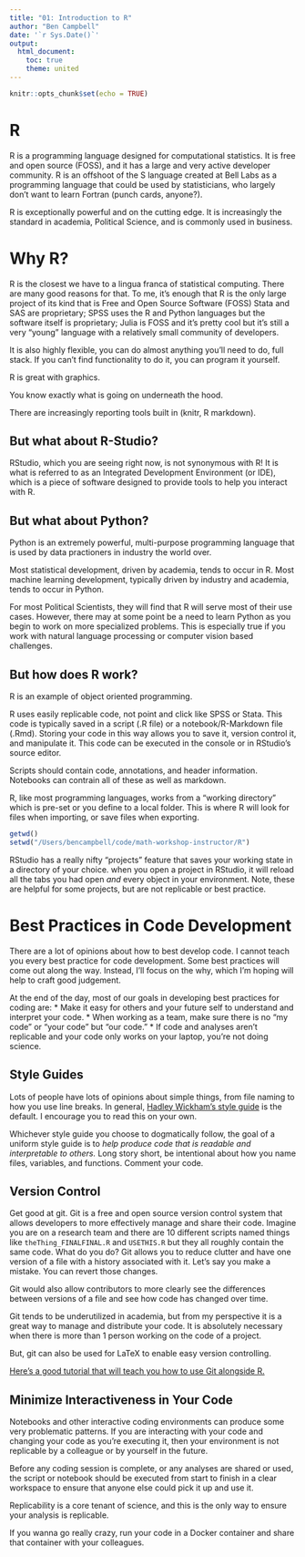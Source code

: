 ```yaml
---
title: "01: Introduction to R"
author: "Ben Campbell"
date: '`r Sys.Date()`'
output:
  html_document:
    toc: true
    theme: united
---
```


```r
knitr::opts_chunk$set(echo = TRUE)
```

# R

R is a programming language designed for computational statistics. It is free and open source (FOSS), and it has a large and very active developer community. R is an offshoot of the S language created at Bell Labs as a programming language that could be used by statisticians, who largely don't want to learn Fortran (punch cards, anyone?).

R is exceptionally powerful and on the cutting edge.  It is increasingly the standard in academia, Political Science, and is commonly used in business.  

# Why R? 

R is the closest we have to a lingua franca of statistical computing. There are many good reasons for that. To me, it's enough that R is the only large project of its kind that is Free and Open Source Software (FOSS) Stata and SAS are proprietary; SPSS uses the R and Python languages but the software itself is proprietary; Julia is FOSS and it's pretty cool but it's still a very "young" language with a relatively small community of developers.

It is also highly flexible, you can do almost anything you'll need to do, full stack.  If you can't find functionality to do it, you can program it yourself. 

R is great with graphics.

You know exactly what is going on underneath the hood.

There are increasingly reporting tools built in (knitr, R markdown).

## But what about R-Studio? 
RStudio, which you are seeing right now, is not synonymous with R! It is what is referred to as an Integrated Development Environment (or IDE), which is a piece of software designed to provide tools to help you interact with R.

## But what about Python? 

Python is an extremely powerful, multi-purpose programming language that is used by data practioners in industry the world over.  

Most statistical development, driven by academia, tends to occur in R.  Most machine learning development, typically driven by industry and academia, tends to occur in Python.  

For most Political Scientists, they will find that R will serve most of their use cases.  However, there may at some point be a need to learn Python as you begin to work on more specialized problems.  This is especially true if you work with natural language processing or computer vision based challenges.  


## But how does R work?

R is an example of object oriented programming.

R uses easily replicable code, not point and click like SPSS or Stata.  This code is typically saved in a script (.R file) or a notebook/R-Markdown file (.Rmd). Storing your code in this way allows you to save it, version control it, and manipulate it.  This code can be executed in the console or in RStudio's source editor.

Scripts should contain code, annotations, and header information. Notebooks can contrain all of these as well as markdown.   

R, like most programming languages, works from a "working directory" which is pre-set or you define to a local folder.  This is where R will look for files when importing, or save files when exporting.  

```r
getwd()
setwd("/Users/bencampbell/code/math-workshop-instructor/R")
```

RStudio has a really nifty "projects" feature that saves your working state in a directory of your choice. when you open a project in RStudio, it will reload all the tabs you had open *and* every object in your environment.  Note, these are helpful for some projects, but are not replicable or best practice.

# Best Practices in Code Development

There are a lot of opinions about how to best develop code.  I cannot teach you every best practice for code development.  Some best practices will come out along the way.  Instead, I'll focus on the why, which I'm hoping will help to craft good judgement. 

At the end of the day, most of our goals in developing best practices for coding are:
* Make it easy for others and your future self to understand and interpret your code.
* When working as a team, make sure there is no "my code" or "your code" but "our code."
* If code and analyses aren't replicable and your code only works on your laptop, you're not doing science. 

## Style Guides
Lots of people have lots of opinions about simple things, from file naming to how you use line breaks.  In general, [Hadley Wickham's style guide](http://adv-r.had.co.nz/Style.html) is the default.  I encourage you to read this on your own.  

Whichever style guide you choose to dogmatically follow, the goal of a uniform style guide is to *help produce code that is readable and interpretable to others.*  Long story short, be intentional about how you name files, variables, and functions.  Comment your code.

## Version Control
Get good at git.  Git is a free and open source version control system that allows developers to more effectively manage and share their code.  Imagine you are on a research team and there are 10 different scripts named things like `theThing_FINALFINAL.R` and `USETHIS.R` but they all roughly contain the same code.  What do you do?  Git allows you to reduce clutter and have one version of a file with a history associated with it.  Let's say you make a mistake.  You can revert those changes. 

Git would also allow contributors to more clearly see the differences between versions of a file and see how code has changed over time.  

Git tends to be underutilized in academia, but from my perspective it is a great way to manage and distribute your code.  It is absolutely necessary when there is more than 1 person working on the code of a project.  

But, git can also be used for LaTeX to enable easy version controlling.

[Here's a good tutorial that will teach you how to use Git alongside R.](https://www.youtube.com/watch?v=QLFc9gw_Hfs)

## Minimize Interactiveness in Your Code
Notebooks and other interactive coding environments can produce some very problematic patterns.  If you are interacting with your code and changing your code as you're executing it, then your environment is not replicable by a colleague or by yourself in the future.  

Before any coding session is complete, or any analyses are shared or used, the script or notebook should be executed from start to finish in a clear workspace to ensure that anyone else could pick it up and use it.

Replicability is a core tenant of science, and this is the only way to ensure your analysis is replicable. 

If you wanna go really crazy, run your code in a Docker container and share that container with your colleagues.
